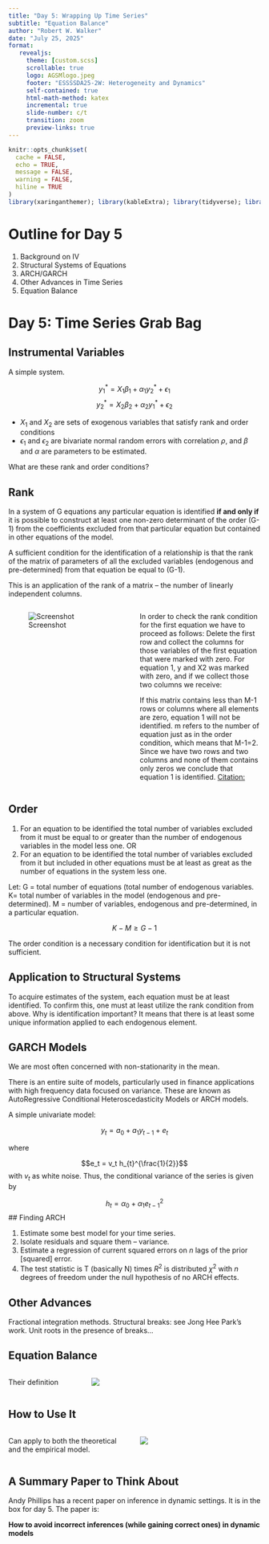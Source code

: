 ```yaml
---
title: "Day 5: Wrapping Up Time Series"
subtitle: "Equation Balance"  
author: "Robert W. Walker"
date: "July 25, 2025"
format: 
   revealjs:
     theme: [custom.scss]
     scrollable: true
     logo: AGSMlogo.jpeg
     footer: "ESSSSDA25-2W: Heterogeneity and Dynamics"
     self-contained: true
     html-math-method: katex
     incremental: true
     slide-number: c/t
     transition: zoom
     preview-links: true
---
```


```r
knitr::opts_chunk$set(
  cache = FALSE,
  echo = TRUE,
  message = FALSE, 
  warning = FALSE,
  hiline = TRUE
)
library(xaringanthemer); library(kableExtra); library(tidyverse); library(skimr)
```

# Outline for Day 5

1. Background on IV  
2. Structural Systems of Equations
3. ARCH/GARCH
4. Other Advances in Time Series
5. Equation Balance


# Day 5: Time Series Grab Bag



## Instrumental Variables

A simple system.

$$y_{1}^{*} = X_{1} \beta_{1} + \alpha_{1} y_{2}^{*} + \epsilon_{1}$$
$$y_{2}^{*} = X_{2} \beta_{2} + \alpha_{2} y_{1}^{*} + \epsilon_{2}$$

- $X_{1}$ and $X_{2}$ are sets of exogenous variables that satisfy rank and order conditions
- $\epsilon_{1}$ and $\epsilon_{2}$ are bivariate normal random errors with
correlation $\rho$, and $\beta$ and $\alpha$ are parameters to be estimated.

What are these rank and order conditions?

## Rank

In a system of G equations any particular equation is identified **if and only if** it is possible to construct at least one non-zero determinant of the order
(G-1) from the coefficients excluded from that particular equation but contained in other equations of the model.

A sufficient condition for the identification of a relationship is that the rank of the matrix of parameters of all the excluded variables (endogenous and pre-determined) from that equation be equal to (G-1).

This is an application of the rank of a matrix -- the number of linearly independent columns.

:::: {.columns}

:::{.column width="50%"}
![Screenshot](img/Ident.png)
:::

:::{.column width="50%"}
In order to check the rank condition for the first equation we have to proceed as follows: Delete the first row and collect the columns for those variables of the first equation that were marked with zero. For equation 1, y and X2 was marked with zero, and if we collect those two columns we receive:

If this matrix contains less than M-1 rows or columns where all elements are zero, equation 1 will not be identified. m refers to the number of equation just as in the order condition, which means that M-1=2. Since we have two rows and two columns and none of them contains only zeros we conclude that equation 1 is identified.
[Citation:](https://ebrary.net/1028/economics/identification)
:::

::::


## Order

1. For an equation to be identified the total number of variables excluded from it must be equal to or greater than the number of endogenous variables in the model less one.  OR  
1. For an equation to be identified the total number of variables excluded from it but included in other equations must be at least as great as the number of equations in the system less one.

Let:
G = total number of equations (total number of endogenous variables.
K= total number of variables in the model (endogenous and pre-determined).
M = number of variables, endogenous and pre-determined, in a particular equation.

$$K-M \geq G-1$$


The order condition is a necessary condition for identification but it is not sufficient.

## Application to Structural Systems

To acquire estimates of the system, each equation must be at least identified.  To confirm this, one must at least utilize the rank condition from above.  Why is identification important?  It means that there is at least some unique information applied to each endogenous element.

## GARCH Models

We are most often concerned with non-stationarity in the mean.

There is an entire suite of models, particularly used in finance applications with high frequency data focused on variance.  These are known as AutoRegressive Conditional Heteroscedasticity Models or ARCH models.

A simple univariate model:

$$y_t = a_0 + a_1 y_{t-1} + e_t$$

where 

$$e_t = v_t h_{t}^{\frac{1}{2}}$$
with $v_t$ as white noise.  Thus, the conditional variance of the series is given by

$$h_t = \alpha_{0} + \alpha_{1} e^{2}_{t-1}$$
## Finding ARCH

1. Estimate some best model for your time series.
1. Isolate residuals and square them -- variance.
1. Estimate a regression of current squared errors on $n$ lags of the prior [squared] error.
1. The test statistic is T (basically N) times $R^2$ is distributed $\chi^2$ with $n$ degrees of freedom under the null hypothesis of no ARCH effects.

## Other Advances

Fractional integration methods.
Structural breaks: see Jong Hee Park's work.
Unit roots in the presence of breaks...



## Equation Balance

:::: {.columns}

::: {.column width="30%"}
Their definition
:::


::: {.column width="70%"}
![](img/Screen Shot 2022-08-12 at 4.53.07 AM.png)
:::

::::

## How to Use It

:::: {.columns}

::: {.column width="50%"}
Can apply to both the theoretical and the empirical model.
:::

::: {.column width="50%"}
![](img/Screen Shot 2022-08-12 at 4.56.46 AM.png)
:::

::::

## A Summary Paper to Think About

Andy Phillips has a recent paper on inference in dynamic settings.  It is in the box for day 5.  The paper is:

**How to avoid incorrect inferences (while gaining correct ones) in dynamic models**